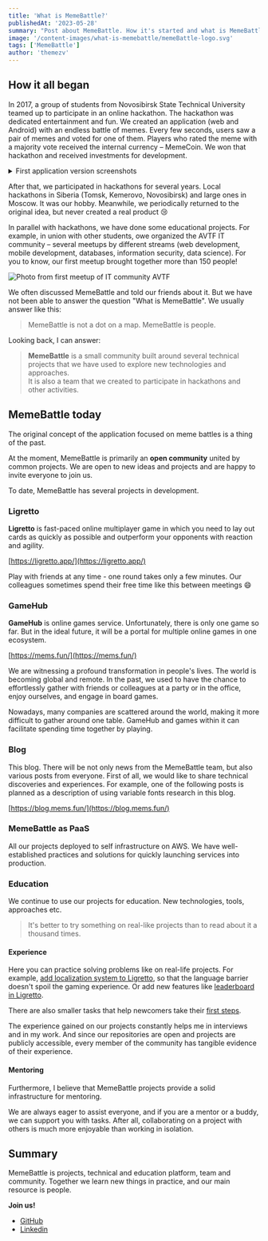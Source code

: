 ```yaml
---
title: 'What is MemeBattle?'
publishedAt: '2023-05-28'
summary: "Post about MemeBattle. How it's started and what is MemeBattle today"
image: '/content-images/what-is-memebattle/memeBattle-logo.svg'
tags: ['MemeBattle']
author: 'themezv'
---
```


## How it all began

In 2017, a group of students from Novosibirsk State Technical University teamed up to participate in an online hackathon.
The hackathon was dedicated entertainment and fun. We created an application (web and Android) with an endless battle of memes. Every few seconds, users saw a pair of memes and voted for one of them.
Players who rated the meme with a majority vote received the internal currency – MemeCoin.
We won that hackathon and received investments for development.

<Details className="my-6">
  <Summary>First application version screenshots</Summary>
  <div className="sm:flex-row flex-col flex items-center mx-2 mb-2 justify-around cursor-auto">
    <img className="sm:max-w-[47%] max-w-[25rem] w-full h-48 m-2 rounded-md object-cover" src="/content-images/what-is-memebattle/memebattle_v1.png" alt="MemeBattle v1. Screenshow of web application"/>
    <img className="sm:max-w-[47%] max-w-[25rem] w-full h-48 m-2 rounded-md object-cover" src="/content-images/what-is-memebattle/memebattle-playmarket.png" alt="MemeBattle v1. Screenshot of application page on google play"/>
  </div>
</Details>

After that, we participated in hackathons for several years. Local hackathons in Siberia (Tomsk, Kemerovo, Novosibirsk) and large ones in Moscow. It was our hobby.
Meanwhile, we periodically returned to the original idea, but never created a real product 😢

<InstagramPost publicationId="BaRdqExl35J" description="A post shared by Themezv (@artem_zverev.9)" />

In parallel with hackathons, we have done some educational projects. For example, in union with other students, owe organized the AVTF IT community – several meetups by different streams (web development, mobile development, databases, information security, data science). For you to know, our first meetup brought together more than 150 people!

<Image src='/content-images/what-is-memebattle/ITC2.jpg' alt="Photo from first meetup of IT community AVTF" width={1920} height={925} />

We often discussed MemeBattle and told our friends about it. But we have not been able to answer the question "What is MemeBattle". We usually answer like this:
> MemeBattle is not a dot on a map. MemeBattle is people.

<InstagramPost publicationId="BuPCRKrlI4C" description="A post shared by MemeBattle (@memebattle.world)" />

Looking back, I can answer:
><b>MemeBattle</b> is a small community built around several technical projects that we have used to explore new technologies and approaches. <br /> It is also a team that we created to participate in hackathons and other activities.

## MemeBattle today

The original concept of the application focused on meme battles is a thing of the past.

At the moment, MemeBattle is primarily an <b>open community</b> united by common projects.
We are open to new ideas and projects and are happy to invite everyone to join us.

To date, MemeBattle has several projects in development.

### Ligretto

<b>Ligretto</b> is fast-paced online multiplayer game in which you need to lay out cards as quickly as possible and outperform your opponents with reaction and agility.

[https://ligretto.app/](https://ligretto.app/)

Play with friends at any time - one round takes only a few minutes. Our colleagues sometimes spend their free time like this between meetings 😄

### GameHub

<b>GameHub</b> is online games service. Unfortunately, there is only one game so far. But in the ideal future, it will be a portal for multiple online games in one ecosystem.

[https://mems.fun/](https://mems.fun/)

We are witnessing a profound transformation in people's lives. The world is becoming global and remote.
In the past, we used to have the chance to effortlessly gather with friends or colleagues at a party or in the office, enjoy ourselves, and engage in board games.

Nowadays, many companies are scattered around the world, making it more difficult to gather around one table.
GameHub and games within it can facilitate spending time together by playing.

### Blog

This blog. There will be not only news from the MemeBattle team, but also various posts from everyone.
First of all, we would like to share technical discoveries and experiences. For example, one of the following posts is planned as a description of using variable fonts research in this blog.

[https://blog.mems.fun/](https://blog.mems.fun/)

### MemeBattle as PaaS

All our projects deployed to self infrastructure on AWS. We have well-established practices and solutions for quickly launching services into production.

### Education

We continue to use our projects for education. New technologies, tools, approaches etc.

> It's better to try something on real-like projects than to read about it a thousand times.

#### Experience

Here you can practice solving problems like on real-life projects. For example, [add localization system to Ligretto](https://github.com/MemeBattle/monorepo/issues/177), so that the language barrier doesn't spoil the gaming experience.
Or add new features like [leaderboard in Ligretto](https://github.com/MemeBattle/monorepo/milestone/11).

There are also smaller tasks that help newcomers take their [first steps](https://github.com/MemeBattle/monorepo/labels/good%20first%20issue).

The experience gained on our projects constantly helps me in interviews and in my work.
And since our repositories are open and projects are publicly accessible, every member of the community has tangible evidence of their experience.

#### Mentoring

Furthermore, I believe that MemeBattle projects provide a solid infrastructure for mentoring.

We are always eager to assist everyone, and if you are a mentor or a buddy, we can support you with tasks. After all, collaborating on a project with others is much more enjoyable than working in isolation.

## Summary

MemeBattle is projects, technical and education platform, team and community. Together we learn new things in practice, and our main resource is people.

**Join us!**

* [GitHub](https://github.com/MemeBattle)
* [Linkedin](https://www.linkedin.com/company/memebattle/)
